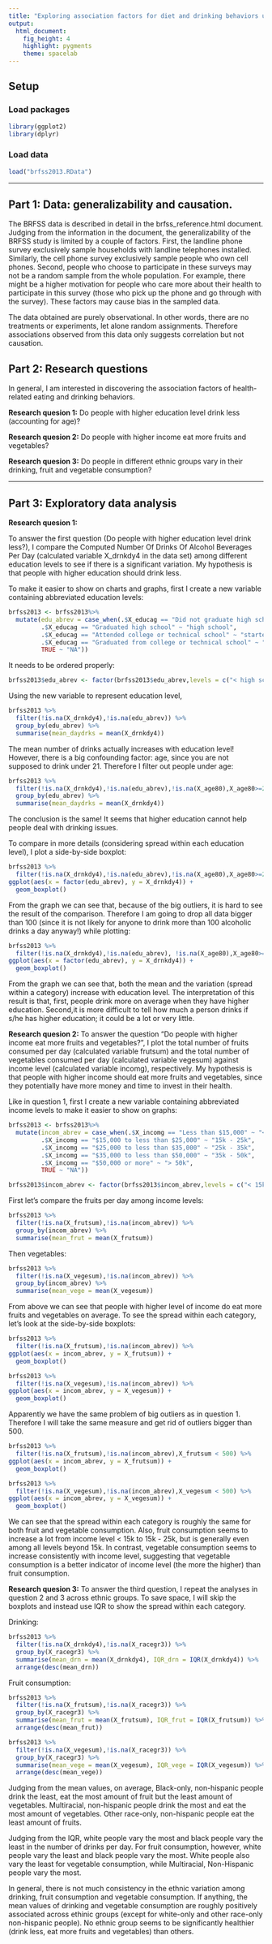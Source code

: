 ```yaml
---
title: "Exploring association factors for diet and drinking behaviors using the BRFSS data"
output: 
  html_document: 
    fig_height: 4
    highlight: pygments
    theme: spacelab
---
```


## Setup

### Load packages

```r
library(ggplot2)
library(dplyr)
```

### Load data
 

```r
load("brfss2013.RData")
```

* * *

## Part 1: Data: generalizability and causation.

The BRFSS data is described in detail in the brfss_reference.html document. Judging from the information in the document, the generalizability of the BRFSS study is limited by a couple of factors. First, the landline phone survey exclusively sample households with landline telephones installed. Similarly, the cell phone survey exclusively sample people who own cell phones. Second, people who choose to participate in these surveys may not be a random sample from the whole population. For example, there might be a higher motivation for people who care more about their health to participate in this survey (those who pick up the phone and go through with the survey). These factors may cause bias in the sampled data.

The data obtained are purely observational. In other words, there are no treatments or experiments, let alone random assignments. Therefore associations observed from this data only suggests correlation but not causation.

## Part 2: Research questions
In general, I am interested in discovering the association factors of health-related eating and drinking behaviors.

**Research quesion 1:**
Do people with higher education level drink less (accounting for age)?

**Research quesion 2:**
Do people with higher income eat more fruits and vegetables?

**Research quesion 3:**
Do people in different ethnic groups vary in their drinking, fruit and vegetable consumption?

* * *

## Part 3: Exploratory data analysis

**Research quesion 1:**

To answer the first question (Do people with higher education level drink less?), I compare the Computed Number Of Drinks Of Alcohol Beverages Per Day (calculated variable X_drnkdy4 in the data set) among different education levels to see if there is a significant variation. My hypothesis is that people with higher education should drink less.

To make it easier to show on charts and graphs, first I create a new variable containing abbreviated education levels:

```r
brfss2013 <- brfss2013%>%
  mutate(edu_abrev = case_when(.$X_educag == "Did not graduate high school" ~ "< high school",
         .$X_educag == "Graduated high school" ~ "high school",
         .$X_educag == "Attended college or technical school" ~ "started college/tech school",
         .$X_educag == "Graduated from college or technical school" ~ "college/tech school",
         TRUE ~ "NA"))
```

It needs to be ordered properly:

```r
brfss2013$edu_abrev <- factor(brfss2013$edu_abrev,levels = c("< high school","high school", "started college/tech school","college/tech school"), ordered=TRUE)
```

Using the new variable to represent education level,

```r
brfss2013 %>%
  filter(!is.na(X_drnkdy4),!is.na(edu_abrev)) %>%
  group_by(edu_abrev) %>%
  summarise(mean_daydrks = mean(X_drnkdy4))
```
The mean number of drinks actually increases with education level! However, there is a big confounding factor: age, since you are not supposed to drink under 21. Therefore I filter out people under age:

```r
brfss2013 %>%
  filter(!is.na(X_drnkdy4),!is.na(edu_abrev),!is.na(X_age80),X_age80>=21) %>%
  group_by(edu_abrev) %>%
  summarise(mean_daydrks = mean(X_drnkdy4))
```
The conclusion is the same! It seems that higher education cannot help people deal with drinking issues.

To compare in more details (considering spread within each education level), I plot a side-by-side boxplot:

```r
brfss2013 %>%
  filter(!is.na(X_drnkdy4),!is.na(edu_abrev),!is.na(X_age80),X_age80>=21) %>%
ggplot(aes(x = factor(edu_abrev), y = X_drnkdy4)) +
  geom_boxplot()
```

From the graph we can see that, because of the big outliers, it is hard to see the result of the comparison. Therefore I am going to drop all data bigger than 100 (since it is not likely for anyone to drink more than 100 alcoholic drinks a day anyway!) while plotting:

```r
brfss2013 %>%
  filter(!is.na(X_drnkdy4),!is.na(edu_abrev), !is.na(X_age80),X_age80>=21,X_drnkdy4 < 100) %>%
ggplot(aes(x = factor(edu_abrev), y = X_drnkdy4)) +
  geom_boxplot()
```

From the graph we can see that, both the mean and the variation (spread within a category) increase with education level. The interpretation of this result is that, first, people drink more on average when they have higher education. Second,it is more difficult to tell how much a person drinks if s/he has higher education; it could be a lot or very little. 

**Research quesion 2:**
To answer the question "Do people with higher income eat more fruits and vegetables?", I plot the total number of fruits consumed per day (calculated variable frutsum) and the total number of vegetables consumed per day (calculated variable vegesum) against income level (calculated variable incomg), respectively. My hypothesis is that people with higher income should eat more fruits and vegetables, since they potentially have more money and time to invest in their health.

Like in question 1, first I create a new variable containing abbreviated income levels to make it easier to show on graphs:
```r
brfss2013 <- brfss2013%>%
  mutate(incom_abrev = case_when(.$X_incomg == "Less than $15,000" ~ "< 15k",
         .$X_incomg == "$15,000 to less than $25,000" ~ "15k - 25k",
         .$X_incomg == "$25,000 to less than $35,000" ~ "25k - 35k",
         .$X_incomg == "$35,000 to less than $50,000" ~ "35k - 50k",
         .$X_incomg == "$50,000 or more" ~ "> 50k",
         TRUE ~ "NA"))

brfss2013$incom_abrev <- factor(brfss2013$incom_abrev,levels = c("< 15k","15k - 25k", "25k - 35k","35k - 50k","> 50k"), ordered=TRUE)
```

First let's compare the fruits per day among income levels:

```r
brfss2013 %>%
  filter(!is.na(X_frutsum),!is.na(incom_abrev)) %>%
  group_by(incom_abrev) %>%
  summarise(mean_frut = mean(X_frutsum))
```

Then vegetables:

```r
brfss2013 %>%
  filter(!is.na(X_vegesum),!is.na(incom_abrev)) %>%
  group_by(incom_abrev) %>%
  summarise(mean_vege = mean(X_vegesum))
```

From above we can see that people with higher level of income do eat more fruits and vegetables on average. To see the spread within each category, let's look at the side-by-side boxplots:

```r
brfss2013 %>%
  filter(!is.na(X_frutsum),!is.na(incom_abrev)) %>%
ggplot(aes(x = incom_abrev, y = X_frutsum)) +
  geom_boxplot()
```

```r
brfss2013 %>%
  filter(!is.na(X_vegesum),!is.na(incom_abrev)) %>%
ggplot(aes(x = incom_abrev, y = X_vegesum)) +
  geom_boxplot()
```

Apparently we have the same problem of big outliers as in question 1. Therefore I will take the same measure and get rid of outliers bigger than 500.

```r
brfss2013 %>%
  filter(!is.na(X_frutsum),!is.na(incom_abrev),X_frutsum < 500) %>%
ggplot(aes(x = incom_abrev, y = X_frutsum)) +
  geom_boxplot()
```

```r
brfss2013 %>%
  filter(!is.na(X_vegesum),!is.na(incom_abrev),X_vegesum < 500) %>%
ggplot(aes(x = incom_abrev, y = X_vegesum)) +
  geom_boxplot()
```

We can see that the spread within each category is roughly the same for both fruit and vegetable consumption. Also, fruit consumption seems to increase a lot from income level < 15k to 15k - 25k, but is generally even among all levels beyond 15k. In contrast, vegetable consumption seems to increase consistently with income level, suggesting that vegetable consumption is a better indicator of income level (the more the higher) than fruit consumption.

**Research quesion 3:**
To answer the third question, I repeat the analyses in question 2 and 3 across ethnic groups. To save space, I will skip the boxplots and instead use IQR to show the spread within each category.

Drinking:

```r
brfss2013 %>%
  filter(!is.na(X_drnkdy4),!is.na(X_racegr3)) %>%
  group_by(X_racegr3) %>%
  summarise(mean_drn = mean(X_drnkdy4), IQR_drn = IQR(X_drnkdy4)) %>%
  arrange(desc(mean_drn))
```

Fruit consumption:

```r
brfss2013 %>%
  filter(!is.na(X_frutsum),!is.na(X_racegr3)) %>%
  group_by(X_racegr3) %>%
  summarise(mean_frut = mean(X_frutsum), IQR_frut = IQR(X_frutsum)) %>%
  arrange(desc(mean_frut))
```

```r
brfss2013 %>%
  filter(!is.na(X_vegesum),!is.na(X_racegr3)) %>%
  group_by(X_racegr3) %>%
  summarise(mean_vege = mean(X_vegesum), IQR_vege = IQR(X_vegesum)) %>%
  arrange(desc(mean_vege))
```

Judging from the mean values, on average, Black-only, non-hispanic people drink the least, eat the most amount of fruit but the least amount of vegetables. Multiracial, non-hispanic people drink the most and eat the most amount of vegetables. Other race-only, non-hispanic people eat the least amount of fruits. 

Judging from the IQR, white people vary the most and black people vary the least in the number of drinks per day. For fruit consumption, however, white people vary the least and black people vary the most. White people also vary the least for vegetable consumption, while Multiracial, Non-Hispanic people vary the most.

In general, there is not much consistency in the ethnic variation among drinking, fruit consumption and vegetable consumption. If anything, the mean values of drinking and vegetable consumption are roughly positively associated across ethinic groups (except for white-only and other race-only non-hispanic people). No ethnic group seems to be significantly healthier (drink less, eat more fruits and vegetables) than others.